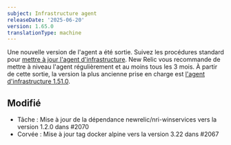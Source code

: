 ```yaml
---
subject: Infrastructure agent
releaseDate: '2025-06-20'
version: 1.65.0
translationType: machine
---
```


Une nouvelle version de l&apos;agent a été sortie. Suivez les procédures standard pour [mettre à jour l&apos;agent d&apos;infrastructure](https://docs.newrelic.com/docs/infrastructure/install-configure-manage-infrastructure/update-or-uninstall/update-infrastructure-agent). New Relic vous recommande de mettre à niveau l&apos;agent régulièrement et au moins tous les 3 mois. À partir de cette sortie, la version la plus ancienne prise en charge est [l&apos;agent d&apos;infrastructure 1.51.0](https://docs.newrelic.com/docs/release-notes/infrastructure-release-notes/infrastructure-agent-release-notes/new-relic-infrastructure-agent-1510/).

## Modifié

* Tâche : Mise à jour de la dépendance newrelic/nri-winservices vers la version 1.2.0 dans #2070
* Corvée : Mise à jour tag docker alpine vers la version 3.22 dans #2067